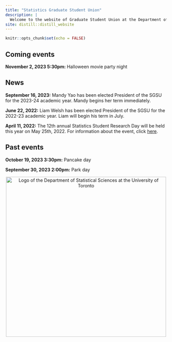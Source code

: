 ```yaml
---
title: "Statistics Graduate Student Union"
description: |
  Welcome to the website of Graduate Student Union at the Department of Statistical Sciences at the University of Toronto.
site: distill::distill_website
---
```


```r
knitr::opts_chunk$set(echo = FALSE)
```
## Coming events
**November 2, 2023 5:30pm:** Halloween movie party night

## News
**September 16, 2023:** Mandy Yao has been elected President of the SGSU for the 2023-24 academic year. Mandy begins her term immediately.

**June 22, 2022:** Liam Welsh has been elected President of the SGSU for the 2022-23 academic year. Liam will begin his term in July. 

**April 11, 2022:** The 12th annual Statistics Student Research Day will be held this year on May 25th, 2022. For information about the event, click [here](https://sgsu-uoft.github.io/ResearchDay2022/).

## Past events
**October 19, 2023 3:30pm:** Pancake day

**September 30, 2023 2:00pm:** Park day

<center>
<div class "layout-chunk">
<img align="center" src="dept_logo.png" width="500" alt="Logo of the Department of Statistical Sciences at the University of Toronto">
</div>
</center>

